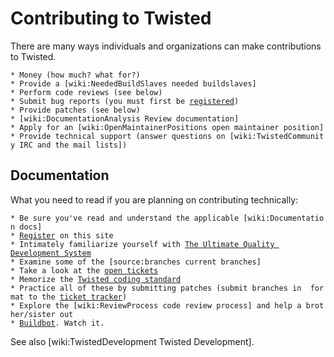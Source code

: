 = Contributing to Twisted =

There are many ways individuals and organizations can make contributions to Twisted.
 * Money (how much? what for?)
 * Provide a [wiki:NeededBuildSlaves needed buildslaves]
 * Perform code reviews (see below)
 * Submit bug reports (you must first be [http://twistedmatrix.com/trac/register registered])
 * Provide patches (see below)
 * [wiki:DocumentationAnalysis Review documentation]
 * Apply for an [wiki:OpenMaintainerPositions open maintainer position]
 * Provide technical support (answer questions on [wiki:TwistedCommunity IRC and the mail lists])

== Documentation ==

What you need to read if you are planning on contributing technically:
 * Be sure you've read and understand the applicable [wiki:Documentation docs] 
 * [http://twistedmatrix.com/trac/register Register] on this site
 * Intimately familiarize yourself with [http://divmod.org/trac/wiki/UltimateQualityDevelopmentSystem The Ultimate Quality Development System]
 * Examine some of the [source:branches current branches]
 * Take a look at the [http://twistedmatrix.com/trac/report open tickets]
 * Memorize the [http://twistedmatrix.com/projects/core/documentation/howto/policy/coding-standard.html Twisted coding standard]
 * Practice all of these by submitting patches (submit branches in {{{diff -u}}} format to the [http://twistedmatrix.com/trac/newticket ticket tracker])
 * Explore the [wiki:ReviewProcess code review process] and help a brother/sister out
 * [http://twistedmatrix.com/buildbot/ Buildbot]. Watch it.

See also [wiki:TwistedDevelopment Twisted Development].